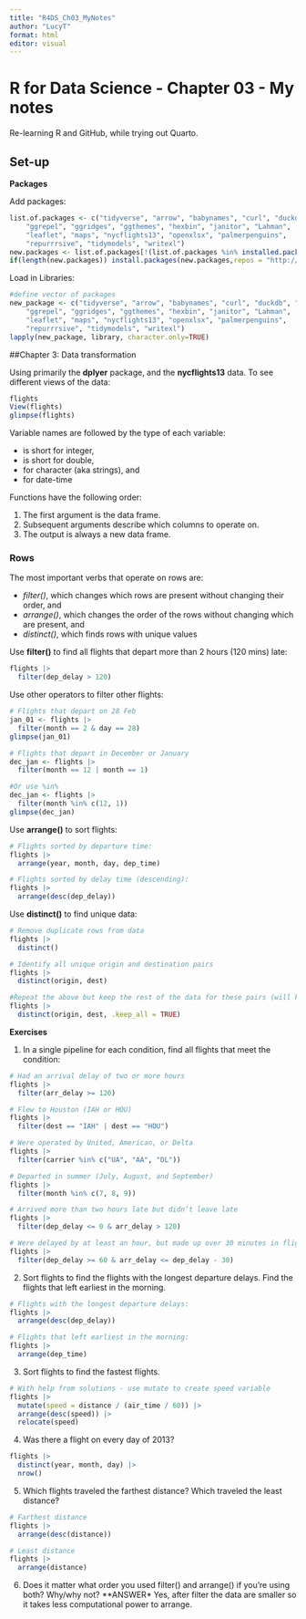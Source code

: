 ```yaml
---
title: "R4DS_Ch03_MyNotes"
author: "LucyT"
format: html
editor: visual
---
```


# R for Data Science - Chapter 03 - My notes

Re-learning R and GitHub, while trying out Quarto.

## Set-up

**Packages**

Add packages:

```r
list.of.packages <- c("tidyverse", "arrow", "babynames", "curl", "duckdb", "gapminder", 
    "ggrepel", "ggridges", "ggthemes", "hexbin", "janitor", "Lahman", 
    "leaflet", "maps", "nycflights13", "openxlsx", "palmerpenguins", 
    "repurrrsive", "tidymodels", "writexl")
new.packages <- list.of.packages[!(list.of.packages %in% installed.packages()[,"Package"])]
if(length(new.packages)) install.packages(new.packages,repos = "http://cran.us.r-project.org")

```

Load in Libraries:

```r
#define vector of packages
new_package <- c("tidyverse", "arrow", "babynames", "curl", "duckdb", "gapminder", 
    "ggrepel", "ggridges", "ggthemes", "hexbin", "janitor", "Lahman", 
    "leaflet", "maps", "nycflights13", "openxlsx", "palmerpenguins", 
    "repurrrsive", "tidymodels", "writexl")
lapply(new_package, library, character.only=TRUE)
```

##Chapter 3: Data transformation

Using primarily the **dplyer** package, and the **nycflights13** data. To see different views of the data:

```r
flights
View(flights)
glimpse(flights)
```

Variable names are followed by the type of each variable:

-   <int> is short for integer,
-   <dbl> is short for double,
-   <chr> for character (aka strings), and
-   <dttm> for date-time

Functions have the following order:

1.  The first argument is the data frame.
2.  Subsequent arguments describe which columns to operate on.
3.  The output is always a new data frame.

### Rows

The most important verbs that operate on rows are:

-   *filter()*, which changes which rows are present without changing their order, and
-   *arrange()*, which changes the order of the rows without changing which are present, and
-   *distinct()*, which finds rows with unique values

Use **filter()** to find all flights that depart more than 2 hours (120 mins) late:
``` r
flights |>
  filter(dep_delay > 120)
```

Use other operators to filter other flights:
``` r
# Flights that depart on 28 Feb
jan_01 <- flights |>
  filter(month == 2 & day == 28)
glimpse(jan_01)

# Flights that depart in December or January
dec_jan <- flights |>
  filter(month == 12 | month == 1)

#Or use %in%
dec_jan <- flights |>
  filter(month %in% c(12, 1))
glimpse(dec_jan)
```

Use **arrange()** to sort flights: 
``` r
# Flights sorted by departure time:
flights |>
  arrange(year, month, day, dep_time)

# Flights sorted by delay time (descending):
flights |>
  arrange(desc(dep_delay))
```

Use **distinct()** to find unique data:
``` r
# Remove duplicate rows from data
flights |>
  distinct()

# Identify all unique origin and destination pairs
flights |>
  distinct(origin, dest)

#Repeat the above but keep the rest of the data for these pairs (will keep the first occurrence):
flights |>
  distinct(origin, dest, .keep_all = TRUE)
```

**Exercises**

1. In a single pipeline for each condition, find all flights that meet the condition:
``` r
# Had an arrival delay of two or more hours
flights |>
  filter(arr_delay >= 120)

# Flew to Houston (IAH or HOU)
flights |>
  filter(dest == "IAH" | dest == "HOU")

# Were operated by United, American, or Delta
flights |>
  filter(carrier %in% c("UA", "AA", "DL"))

# Departed in summer (July, August, and September)
flights |>
  filter(month %in% c(7, 8, 9))

# Arrived more than two hours late but didn’t leave late
flights |>
  filter(dep_delay <= 0 & arr_delay > 120)

# Were delayed by at least an hour, but made up over 30 minutes in flight
flights |>
  filter(dep_delay >= 60 & arr_delay <= dep_delay - 30)
```

2. Sort flights to find the flights with the longest departure delays. Find the flights that left earliest in the morning.
``` r
# Flights with the longest departure delays:
flights |>
  arrange(desc(dep_delay))

# Flights that left earliest in the morning:
flights |>
  arrange(dep_time)
```

3. Sort flights to find the fastest flights. 
``` r
# With help from solutions - use mutate to create speed variable
flights |>
  mutate(speed = distance / (air_time / 60)) |>
  arrange(desc(speed)) |>
  relocate(speed)
```

4. Was there a flight on every day of 2013?
``` r
flights |>
  distinct(year, month, day) |>
  nrow()
```
5. Which flights traveled the farthest distance? Which traveled the least distance?
```r
# Farthest distance
flights |>
  arrange(desc(distance))

# Least distance
flights |>
  arrange(distance)
```

6. Does it matter what order you used filter() and arrange() if you’re using both? Why/why not? 
**ANSWER* Yes, after filter the data are smaller so it takes less computational power to arrange.









